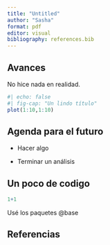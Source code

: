 ```yaml
---
title: "Untitled"
author: "Sasha"
format: pdf
editor: visual
bibliography: references.bib
---
```


## Avances

No hice nada en realidad.

```r
#| echo: false
#| fig-cap: "Un lindo título"
plot(1:10,1:10)
```

## Agenda para el futuro

-   Hacer algo

-   Terminar un análisis

## Un poco de codigo

```r
1+1
```

Usé los paquetes @base

## Referencias
